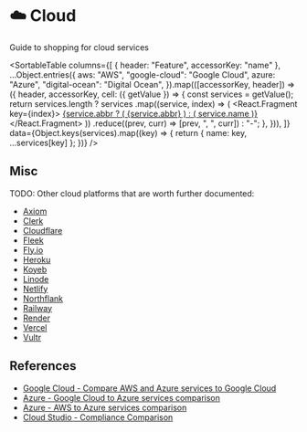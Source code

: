 
# ☁️ Cloud

Guide to shopping for cloud services

<SortableTable
  columns={[
    { header: "Feature", accessorKey: "name" },
    ...Object.entries({
      aws: "AWS",
      "google-cloud": "Google Cloud",
      azure: "Azure",
      "digital-ocean": "Digital Ocean",
    }).map(([accessorKey, header]) => ({
      header,
      accessorKey,
      cell: ({ getValue }) => {
        const services = getValue();
        return services.length
          ? services
              .map((service, index) => (
                <React.Fragment key={index}>
                  <a
                    href={service.url}
                    target="blank"
                    rel="noreferrer noopener"
                  >
                    {service.abbr ? (
                      <abbr title={service.name}>{service.abbr}</abbr>
                    ) : (
                      service.name
                    )}
                  </a>
                </React.Fragment>
              ))
              .reduce((prev, curr) => [prev, ", ", curr])
          : "-";
      },
    })),
  ]}
  data={Object.keys(services).map((key) => {
    return { name: key, ...services[key] };
  })}
/>

## Misc

TODO: Other cloud platforms that are worth further documented:

- [Axiom](https://axiom.co/)
- [Clerk](https://clerk.com/)
- [Cloudflare](https://www.cloudflare.com)
- [Fleek](https://fleek.co)
- [Fly.io](https://fly.io)
- [Heroku](https://www.heroku.com)
- [Koyeb](https://www.koyeb.com)
- [Linode](https://www.linode.com)
- [Netlify](https://www.netlify.com)
- [Northflank](https://northflank.com)
- [Railway](https://railway.app)
- [Render](https://render.com)
- [Vercel](https://vercel.com)
- [Vultr](https://www.vultr.com)

## References

- [Google Cloud - Compare AWS and Azure services to Google Cloud](https://cloud.google.com/docs/get-started/aws-azure-gcp-service-comparison)
- [Azure - Google Cloud to Azure services comparison](https://learn.microsoft.com/en-us/azure/architecture/gcp-professional/services)
- [Azure - AWS to Azure services comparison](https://learn.microsoft.com/en-us/azure/architecture/aws-professional/services)
- [Cloud Studio - Compliance Comparison](https://cloudstudio.com.au/2022/06/26/compliance-comparison)
